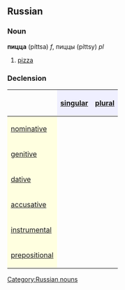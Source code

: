==Russian==
[[Category:Russian nouns]]
===Noun===
'''пицца''' (píttsa) ''f'', пиццы (píttsy) ''pl''

#[[pizza]]

===Declension===
{| border="1" cellpadding="4" cellspacing="0"
!
! style="background-color: #EFEFFF" align="center"|[[singular]]
! style="background-color: #EFEFFF" align="center"|[[plural]]
|-
! style="background-color: #FFFFE0" align="left"|[[nominative case|nominative]]
| align="center"|{{RUchar|пи́цца}}
| align="center"|{{RUchar|пи́ццы}}
|-
! style="background-color: #FFFFE0" align="left"|[[genitive case|genitive]]
| align="center"|{{RUchar|пи́ццы}}
| align="center"|{{RUchar|пицц}}
|-
! style="background-color: #FFFFE0" align="left"|[[dative case|dative]]
| align="center"|{{RUchar|пи́цце}}
| align="center"|{{RUchar|пи́ццам}}
|-
! style="background-color: #FFFFE0" align="left"|[[accusative case|accusative]]
| align="center"|{{RUchar|пи́ццу}}
| align="center"|{{RUchar|пи́ццы}}
|-
! style="background-color: #FFFFE0" align="left"|[[instrumental case|instrumental]]
| align="center"|{{RUchar|пи́ццой}}
| align="center"|{{RUchar|пи́ццами}}
|-
! style="background-color: #FFFFE0" align="left"|[[prepositional case|prepositional]]
| align="center"|{{RUchar|о пи́цце}}
| align="center"|{{RUchar|о пи́ццах}}
|}
